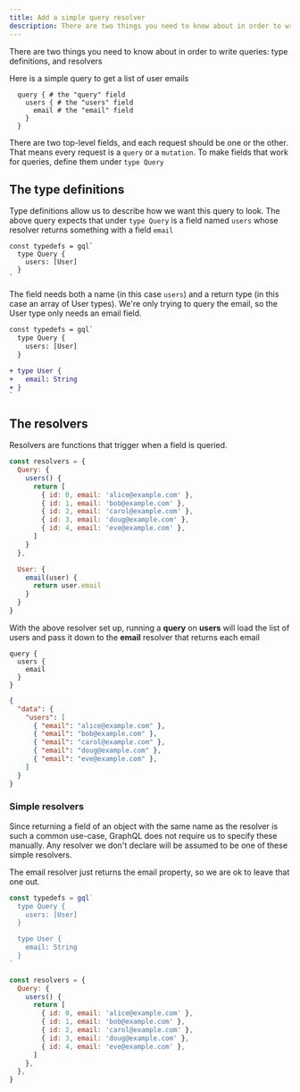 ```yaml
---
title: Add a simple query resolver
description: There are two things you need to know about in order to write queries
---
```


There are two things you need to know about in order to write queries: type definitions, and resolvers

Here is a simple query to get a list of user emails

```gql
  query { # the "query" field
    users { # the "users" field
      email # the "email" field
    }
  }
```

There are two top-level fields, and each request should be one or the other. That means every request is a `query` or a `mutation`. To make fields that work for queries, define them under `type Query`

## The type definitions

Type definitions allow us to describe how we want this query to look. The above query expects that under `type Query` is a field named `users` whose resolver returns something with a field `email`

```gql
const typedefs = gql`
  type Query {
    users: [User]
  }
`
```

The field needs both a name (in this case `users`) and a return type (in this case an array of User types). We're only trying to query the email, so the User type only needs an email field.

```diff
const typedefs = gql`
  type Query {
    users: [User]
  }

+ type User {
+   email: String
+ }
`
```

## The resolvers

Resolvers are functions that trigger when a field is queried.

```js
const resolvers = {
  Query: {
    users() {
      return [
        { id: 0, email: 'alice@example.com' },
        { id: 1, email: 'bob@example.com' },
        { id: 2, email: 'carol@example.com' },
        { id: 3, email: 'doug@example.com' },
        { id: 4, email: 'eve@example.com' },
      ]
    }
  },

  User: {
    email(user) {
      return user.email
    }
  }
}
```

With the above resolver set up, running a **query** on **users** will load the list of users and pass it down to the **email** resolver that returns each email

```gql
query {
  users {
    email
  }
}
```
```json
{
  "data": {
    "users": [
      { "email": "alice@example.com" },
      { "email": "bob@example.com" },
      { "email": "carol@example.com" },
      { "email": "doug@example.com" },
      { "email": "eve@example.com" },
    ]
  }
}
```

### Simple resolvers

Since returning a field of an object with the same name as the resolver is such a common use-case, GraphQL does not require us to specify these manually. Any resolver we don't declare will be assumed to be one of these simple resolvers.

The email resolver just returns the email property, so we are ok to leave that one out.

```js
const typedefs = gql`
  type Query {
    users: [User]
  }

  type User {
    email: String
  }
`

const resolvers = {
  Query: {
    users() {
      return [
        { id: 0, email: 'alice@example.com' },
        { id: 1, email: 'bob@example.com' },
        { id: 2, email: 'carol@example.com' },
        { id: 3, email: 'doug@example.com' },
        { id: 4, email: 'eve@example.com' },
      ]
    },
  },
}
```
